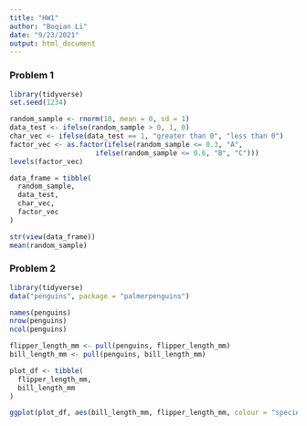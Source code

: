```yaml
---
title: "HW1"
author: "Boqian Li"
date: "9/23/2021"
output: html_document
---
```


### Problem 1 
```r

library(tidyverse)
set.seed(1234)

random_sample <- rnorm(10, mean = 0, sd = 1)
data_test <- ifelse(random_sample > 0, 1, 0)
char_vec <- ifelse(data_test == 1, "greater than 0", "less than 0")
factor_vec <- as.factor(ifelse(random_sample <= 0.3, "A", 
                     ifelse(random_sample <= 0.6, "B", "C")))
levels(factor_vec)

data_frame = tibble(
  random_sample,
  data_test,
  char_vec,
  factor_vec
)

str(view(data_frame))
mean(random_sample)
```

### Problem 2
```r
library(tidyverse)
data("penguins", package = "palmerpenguins")

names(penguins)
nrow(penguins)
ncol(penguins)

flipper_length_mm <- pull(penguins, flipper_length_mm)
bill_length_mm <- pull(penguins, bill_length_mm)

plot_df <- tibble(
  flipper_length_mm,
  bill_length_mm
)

ggplot(plot_df, aes(bill_length_mm, flipper_length_mm, colour = "species")) + geom_point()
```

